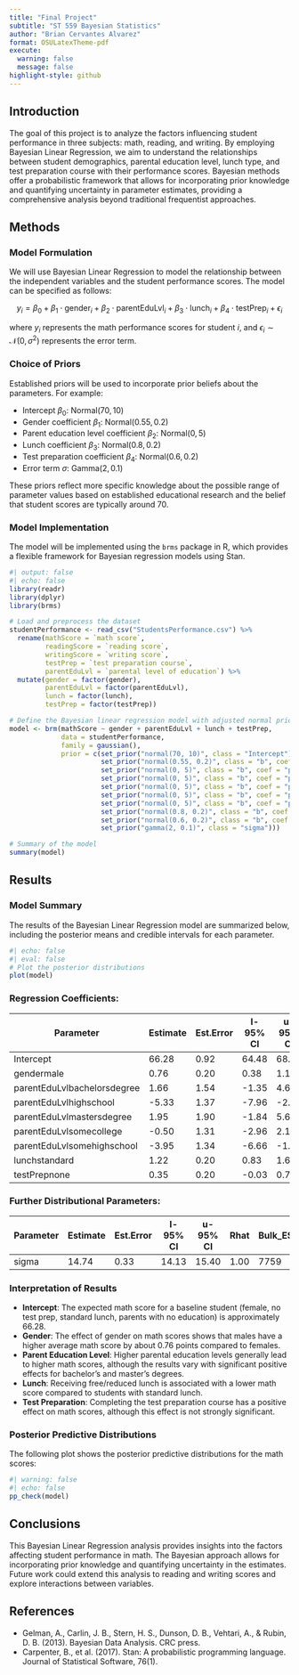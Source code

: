```yaml
---
title: "Final Project"
subtitle: "ST 559 Bayesian Statistics"
author: "Brian Cervantes Alvarez"
format: OSULatexTheme-pdf
execute:
  warning: false
  message: false
highlight-style: github
---
```


## Introduction

The goal of this project is to analyze the factors influencing student performance in three subjects: math, reading, and writing. By employing Bayesian Linear Regression, we aim to understand the relationships between student demographics, parental education level, lunch type, and test preparation course with their performance scores. Bayesian methods offer a probabilistic framework that allows for incorporating prior knowledge and quantifying uncertainty in parameter estimates, providing a comprehensive analysis beyond traditional frequentist approaches.

## Methods

### Model Formulation

We will use Bayesian Linear Regression to model the relationship between the independent variables and the student performance scores. The model can be specified as follows:

$$
y_i = \beta_0 + \beta_1 \cdot \text{gender}_i + \beta_2 \cdot \text{parentEduLvl}_i + \beta_3 \cdot \text{lunch}_i + \beta_4 \cdot \text{testPrep}_i + \epsilon_i
$$

where $y_i$ represents the math performance scores for student $i$, and $\epsilon_i \sim \mathcal{N}(0, \sigma^2)$ represents the error term.

### Choice of Priors

Established priors will be used to incorporate prior beliefs about the parameters. For example:

- Intercept $\beta_0$: $\text{Normal}(70, 10)$
- Gender coefficient $\beta_1$: $\text{Normal}(0.55, 0.2)$
- Parent education level coefficient $\beta_2$: $\text{Normal}(0, 5)$
- Lunch coefficient $\beta_3$: $\text{Normal}(0.8, 0.2)$
- Test preparation coefficient $\beta_4$: $\text{Normal}(0.6, 0.2)$
- Error term $\sigma$: $\text{Gamma}(2, 0.1)$

These priors reflect more specific knowledge about the possible range of parameter values based on established educational research and the belief that student scores are typically around 70.

### Model Implementation

The model will be implemented using the `brms` package in R, which provides a flexible framework for Bayesian regression models using Stan.

```r
#| output: false
#| echo: false
library(readr)
library(dplyr)
library(brms)

# Load and preprocess the dataset
studentPerformance <- read_csv("StudentsPerformance.csv") %>%
  rename(mathScore = `math score`,
         readingScore = `reading score`, 
         writingScore = `writing score`,
         testPrep = `test preparation course`,
         parentEduLvl = `parental level of education`) %>%
  mutate(gender = factor(gender),
         parentEduLvl = factor(parentEduLvl),
         lunch = factor(lunch),
         testPrep = factor(testPrep))

# Define the Bayesian linear regression model with adjusted normal priors
model <- brm(mathScore ~ gender + parentEduLvl + lunch + testPrep,
             data = studentPerformance,
             family = gaussian(),
             prior = c(set_prior("normal(70, 10)", class = "Intercept"),
                       set_prior("normal(0.55, 0.2)", class = "b", coef = "gendermale"),
                       set_prior("normal(0, 5)", class = "b", coef = "parentEduLvlbachelorsdegree"),
                       set_prior("normal(0, 5)", class = "b", coef = "parentEduLvlhighschool"),
                       set_prior("normal(0, 5)", class = "b", coef = "parentEduLvlmastersdegree"),
                       set_prior("normal(0, 5)", class = "b", coef = "parentEduLvlsomecollege"),
                       set_prior("normal(0, 5)", class = "b", coef = "parentEduLvlsomehighschool"),
                       set_prior("normal(0.8, 0.2)", class = "b", coef = "lunchstandard"),
                       set_prior("normal(0.6, 0.2)", class = "b", coef = "testPrepnone"),
                       set_prior("gamma(2, 0.1)", class = "sigma")))

# Summary of the model
summary(model)
```

## Results

### Model Summary

The results of the Bayesian Linear Regression model are summarized below, including the posterior means and credible intervals for each parameter.

```r
#| echo: false
#| eval: false
# Plot the posterior distributions
plot(model)
```

### Regression Coefficients:

| Parameter                                  | Estimate | Est.Error | l-95% CI | u-95% CI | Rhat | Bulk_ESS | Tail_ESS |
|--------------------------------------------|----------|-----------|----------|----------|------|----------|----------|
| Intercept                                  | 66.28    | 0.92      | 64.48    | 68.13    | 1.00 | 4782     | 3206     |
| gendermale                                 | 0.76     | 0.20      | 0.38     | 1.15     | 1.00 | 7884     | 2943     |
| parentEduLvlbachelorsdegree        | 1.66     | 1.54      | -1.35    | 4.64     | 1.00 | 5756     | 3546     |
| parentEduLvlhighschool             | -5.33    | 1.37      | -7.96    | -2.67    | 1.00 | 4970     | 3422     |
| parentEduLvlmastersdegree          | 1.95     | 1.90      | -1.84    | 5.67     | 1.00 | 5360     | 2914     |
| parentEduLvlsomecollege            | -0.50    | 1.31      | -2.96    | 2.14     | 1.00 | 5553     | 3408     |
| parentEduLvlsomehighschool         | -3.95    | 1.34      | -6.66    | -1.36    | 1.00 | 5477     | 3705     |
| lunchstandard                              | 1.22     | 0.20      | 0.83     | 1.60     | 1.00 | 6366     | 3181     |
| testPrepnone                               | 0.35     | 0.20      | -0.03    | 0.74     | 1.00 | 8299     | 3013     |

### Further Distributional Parameters:

| Parameter | Estimate | Est.Error | l-95% CI | u-95% CI | Rhat | Bulk_ESS | Tail_ESS |
|-----------|----------|-----------|----------|----------|------|----------|----------|
| sigma     | 14.74    | 0.33      | 14.13    | 15.40    | 1.00 | 7759     | 3209     |

### Interpretation of Results

- **Intercept**: The expected math score for a baseline student (female, no test prep, standard lunch, parents with no education) is approximately 66.28.
- **Gender**: The effect of gender on math scores shows that males have a higher average math score by about 0.76 points compared to females.
- **Parent Education Level**: Higher parental education levels generally lead to higher math scores, although the results vary with significant positive effects for bachelor's and master's degrees.
- **Lunch**: Receiving free/reduced lunch is associated with a lower math score compared to students with standard lunch.
- **Test Preparation**: Completing the test preparation course has a positive effect on math scores, although this effect is not strongly significant.


### Posterior Predictive Distributions

The following plot shows the posterior predictive distributions for the math scores:

```r
#| warning: false
#| echo: false
pp_check(model)
```


## Conclusions

This Bayesian Linear Regression analysis provides insights into the factors affecting student performance in math. The Bayesian approach allows for incorporating prior knowledge and quantifying uncertainty in the estimates. Future work could extend this analysis to reading and writing scores and explore interactions between variables.

## References

- Gelman, A., Carlin, J. B., Stern, H. S., Dunson, D. B., Vehtari, A., & Rubin, D. B. (2013). Bayesian Data Analysis. CRC press.
- Carpenter, B., et al. (2017). Stan: A probabilistic programming language. Journal of Statistical Software, 76(1).
